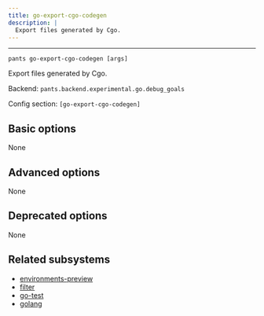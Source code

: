 ```yaml
---
title: go-export-cgo-codegen
description: |
  Export files generated by Cgo.
---
```



---

```
pants go-export-cgo-codegen [args]
```

Export files generated by Cgo.

Backend: <span className="color--primary">`pants.backend.experimental.go.debug_goals`</span>

Config section: <span className="color--primary">`[go-export-cgo-codegen]`</span>

<span className={styles.options}>

## Basic options

None

## Advanced options

None

## Deprecated options

None

## Related subsystems

- [environments-preview](../subsystems/environments-preview.mdx)
- [filter](../subsystems/filter.mdx)
- [go-test](../subsystems/go-test.mdx)
- [golang](../subsystems/golang.mdx)

</span>
